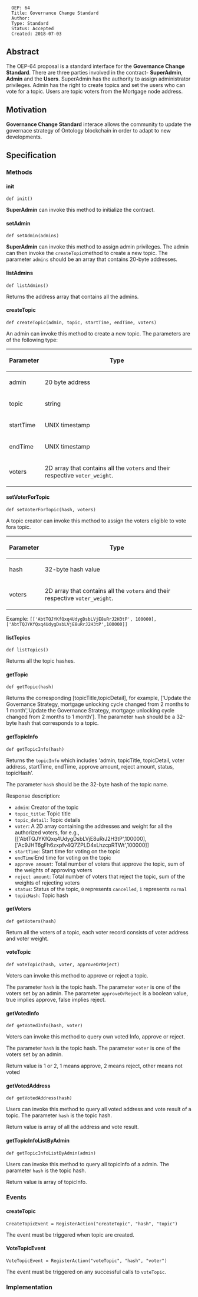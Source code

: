 <pre>
  OEP: 64
  Title: Governance Change Standard
  Author:
  Type: Standard
  Status: Accepted
  Created: 2018-07-03
</pre>

==Abstract==

The OEP-64 proposal is a standard interface for the '''Governance Change Standard'''. There are three parties involved in the contract- '''SuperAdmin''', '''Admin''' and the '''Users'''.
SuperAdmin has the authority to assign administrator privileges.
Admin has the right to create topics and set the users who can vote for a topic.
Users are topic voters from the Mortgage node address.


==Motivation==

'''Governance Change Standard''' interace allows the community to update the governace strategy of Ontology blockchain in order to adapt to new developments.

==Specification==

===Methods===

====init====

<pre>
def init()
</pre>

'''SuperAdmin''' can invoke this method to initialize the contract.

====setAdmin====

<pre>
def setAdmin(admins)
</pre>

'''SuperAdmin''' can invoke this method to assign admin privileges. The admin can then invoke the <code>createTopic</code>method to create a new topic.
The parameter <code>admins</code> should be an array that contains 20-byte addresses.

====listAdmins====

<pre>
def listAdmins()
</pre>

Returns the address array that contains all the admins.

====createTopic====

<pre>
def createTopic(admin, topic, startTime, endTime, voters)
</pre>

An admin can invoke this method to create a new topic.
The parameters are of the following type:

{| class = "wikitable"
! style = "text-align:center;"| Parameter
! Type
|-
| admin
| 20 byte address
|-
| topic
| string
|-
| startTime
| UNIX timestamp
|-
| endTime
| UNIX timestamp
|-
| voters
| 2D array that contains all the <code>voters</code> and their respective <code>voter_weight</code>.
|}

====setVoterForTopic====

<pre>
def setVoterForTopic(hash, voters)
</pre>

A topic creator can invoke this method to assign the voters eligible to vote fora  topic.

{| class = "wikitable"
! style = "text-align:center;" | Parameter
! Type
|-
| hash
| 32-byte hash value
|-
| voters
| 2D array that contains all the <code>voters</code> and their respective <code>voter_weight</code>.
|}

Example: <code>[['AbtTQJYKfQxq4UdygDsbLVjE8uRrJ2H3tP', 100000], ['AbtTQJYKfQxq4UdygDsbLVjE8uRrJ2H3tP',100000]]</code>

====listTopics====

<pre>
def listTopics()
</pre>

Returns all the topic hashes.

====getTopic====

<pre>
def getTopic(hash)

</pre>

Returns the corresponding [topicTitle,topicDetail], for example, ['Update the Governance Strategy, mortgage unlocking cycle changed from 2 months to 1 month','Update the Governance Strategy, mortgage unlocking cycle changed from 2 months to 1 month'].
The parameter <code>hash</code> should be a 32-byte hash that corresponds to a topic.

====getTopicInfo====

<pre>
def getTopicInfo(hash)
</pre>

Returns the <code>topicInfo</code> which includes 'admin, topicTitle, topicDetail, voter address, startTime, endTime, approve amount, reject amount, status, topicHash'.

The parameter <code>hash</code> should be the 32-byte hash of the topic name.

Response description:

* <code>admin</code>: Creator of the topic
* <code>topic_title</code>: Topic title
* <code>topic_detail</code>: Topic details
* <code>voter</code>: A 2D array containing the addresses and weight for all the authorized voters, for e.g., [['AbtTQJYKfQxq4UdygDsbLVjE8uRrJ2H3tP',100000],['Ac9JHT6gFh6zxpfv4Q7ZPLD4xLhzcpRTWt',100000]]
* <code>startTime</code>: Start time for voting on the topic
* <code>endTime</code>:End time for voting on the topic
* <code>approve amount</code>: Total number of voters that approve the topic, sum of the weights of approving voters
* <code>reject amount</code>: Total number of voters that reject the topic, sum of the weights of rejecting voters
* <code>status</code>: Status of the topic, <code>0</code> represents <code>cancelled</code>, <code>1</code> represents <code>normal</code>
* <code>topicHash</code>: Topic hash

====getVoters====

<pre>
def getVoters(hash)
</pre>

Return all the voters of a topic, each voter record consists of voter address and voter weight.

====voteTopic====

<pre>
def voteTopic(hash, voter, approveOrReject)
</pre>

Voters can invoke this method to approve or reject a topic.

The parameter <code>hash</code> is the topic hash.
The parameter <code>voter</code> is one of the voters set by an admin.
The parameter <code>approveOrReject</code> is a boolean value, true implies approve, false implies reject.


====getVotedInfo====

<pre>
def getVotedInfo(hash, voter)
</pre>

Voters can invoke this method to query own voted Info, approve or reject.

The parameter <code>hash</code> is the topic hash.
The parameter <code>voter</code> is one of the voters set by an admin.

Return value is 1 or 2, 1 means approve, 2 means reject, other means not voted

====getVotedAddress====

<pre>
def getVotedAddress(hash)
</pre>

Users can invoke this method to query all voted address and vote result of a topic.
The parameter <code>hash</code> is the topic hash.

Return value is array of all the address and vote result.

====getTopicInfoListByAdmin====

<pre>
def getTopicInfoListByAdmin(admin)
</pre>

Users can invoke this method to query all topicInfo of a admin.
The parameter <code>hash</code> is the topic hash.

Return value is array of topicInfo.


===Events===

====createTopic====

<pre>
CreateTopicEvent = RegisterAction("createTopic", "hash", "topic")
</pre>

The event must be triggered when topic are created.

====VoteTopicEvent====

<pre>
VoteTopicEvent = RegisterAction("voteTopic", "hash", "voter")
</pre>

The event must be triggered on any successful calls to <code>voteTopic</code>.

===Implementation===